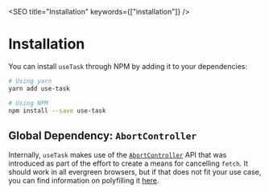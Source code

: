 
<SEO title="Installation" keywords={["installation"]} />

# Installation

You can install `useTask` through NPM by adding it to your dependencies:

```bash
# Using yarn
yarn add use-task

# Using NPM
npm install --save use-task
```

## Global Dependency: `AbortController`

Internally, `useTask` makes use of the [`AbortController`][abort-controller] API that was introduced as part of the effort to create a means for cancelling `fetch`. It should work in all evergreen browsers, but if that does not fit your use case, you can find information on polyfilling it [here][abort-controller-polyfill].

[abort-controller]: https://developer.mozilla.org/en-US/docs/Web/API/AbortController
[abort-controller-polyfill]: https://github.com/mysticatea/abort-controller
